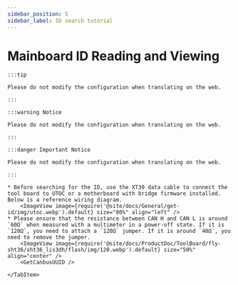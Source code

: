 ```yaml
---
sidebar_position: 5
sidebar_label: ID search tutorial
---
```












# Mainboard ID Reading and Viewing

    :::tip

    Please do not modify the configuration when translating on the web.

    :::

    :::warning Notice

    Please do not modify the configuration when translating on the web.

    :::

    :::danger Important Notice

    Please do not modify the configuration when translating on the web.

    :::

<Tabs>
    <TabItem value="can" label="CANBus UUID Retrieval">

    * Before searching for the ID, use the XT30 data cable to connect the tool board to UTOC or a motherboard with bridge firmware installed. Below is a reference wiring diagram.
        <ImageView image={require('@site/docs/General/get-id/img/utoc.webp').default} size="80%" align="left" />   
    * Please ensure that the resistance between CAN H and CAN L is around `60Ω` when measured with a multimeter in a power-off state. If it is `120Ω`, you need to attach a `120Ω` jumper. If it is around `40Ω`, you need to remove the jumper.
        <ImageView image={require('@site/docs/ProductDoc/ToolBoard/fly-sht36/sht36_lis3dh/flash/img/120.webp').default} size="50%" align="center" />    
        <GetCanbusUUID />

    </TabItem>
</Tabs>